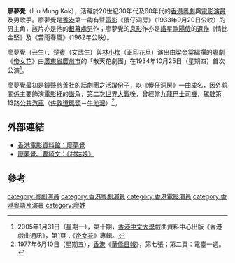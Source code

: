 '''廖夢覺'''（Liu Mung Kok），活躍於20世紀30年代及60年代的[[香港|香港]][[粵劇|粵劇]]與[[電影|電影]][[演員|演員]]及男歌手。廖夢覺是[[香港|香港]]第一齣有聲[[電影|電影]]《傻仔洞房》（1933年9月20日公映）的男主角，該片亦是他的[[銀幕|銀幕]][[處男|處男]]作；廖夢覺的[[息影|息影]]作亦是[[諧星|諧星]][[歐陽儉|歐陽儉]]的[[遺作|遺作]]《情比金堅》及《苦雨春風》（1962年公映）。

廖夢覺（丑生）、[[楚賓|楚賓]]（文武生）與[[林小梅|林小梅]]（正印花旦）演出由[[梁金棠|梁金棠]]編撰的[[粵劇|粵劇]]《[[帝女花|帝女花]]》由[[廣東省|廣東省]][[廣州市|廣州市]]的「散天花劇團」在1934年10月25日（星期四）首次公演<ref>2005年1月31日（星期一），第十期，[[香港中文大學|香港中文大學]]戲曲資料中心出版《香港戲曲通訊》，第1頁：《[[帝女花|帝女花]]》專輯。</ref>。

廖夢覺最初是[[鐘聲慈善社|鐘聲慈善社]]的[[話劇團|話劇團]]之[[活躍份子|活躍份子]]，以《傻仔洞房》一曲成名，因[[外貌|外貌]][[關係|關係]]主要飾演[[電影|電影]]裡的[[諧角|諧角]]，[[第二次世界大戰|第二次世界大戰]]後，曾經當[[九龍巴士|九龍巴士]][[司機|司機]]，[[駕駛|駕駛]]第13路[[公共汽車|公共汽車]]（[[佐敦道碼頭|佐敦道碼頭]]－[[牛池灣|牛池灣]]）<ref>1977年6月10日（星期五），[[香港|香港]]《[[華僑日報|華僑日報]]》，第七張；第二頁：電臺一週。</ref>。

== 外部連結 ==
* [http://ipac.hkfa.lcsd.gov.hk:81/ipac20/ipac.jsp?session=1300PN28554O0.86&profile=hkfa&uri=link=3100024@!724@!3100018@!3100028&menu=search&submenu=basic_search&source=192.168.110.61@!horizon 香港電影資料館：廖夢覺]{{Dead link|date=2018年6月 |bot=InternetArchiveBot |fix-attempted=no }}
* [http://www.youtube.com/watch?v=KMvT1l8Sdro 廖夢覺、曹綺文：《村姑娘》] {{Wayback|url=http://www.youtube.com/watch?v=KMvT1l8Sdro |date=20160413131725 }}

== 參考 ==
<div class="references-small">
<references />
</div>

[[category:粵劇演員|category:粵劇演員]]
[[category:香港粵劇演員|category:香港粵劇演員]]
[[category:香港電影演員|category:香港電影演員]]
[[category:香港粵語片演員|category:香港粵語片演員]]
[[category:廖姓|category:廖姓]]